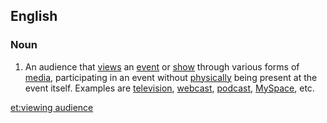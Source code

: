 ==English==

===Noun===
{{en-noun|head=[[viewing]] [[audience]]}}

# {{context|media|entertainment|lang=en}} An audience that [[views]] an [[event]] or [[show]] through various forms of [[media]], participating in an event without [[physically]] being present at the event itself.   Examples are [[television]], [[webcast]], [[podcast]], [[MySpace]], etc.

[[et:viewing audience]]